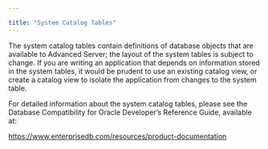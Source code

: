 ---

title: "System Catalog Tables"
---

<div id="system_catalog_tables" class="registered_link"></div>

The system catalog tables contain definitions of database objects that are available to Advanced Server; the layout of the system tables is subject to change. If you are writing an application that depends on information stored in the system tables, it would be prudent to use an existing catalog view, or create a catalog view to isolate the application from changes to the system table.

For detailed information about the system catalog tables, please see the Database Compatibility for Oracle Developer’s Reference Guide, available at:

https://www.enterprisedb.com/resources/product-documentation